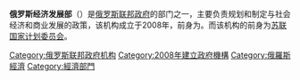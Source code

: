 {{TA|zh-cn:马克西姆·列舍特尼科夫;zh-tw:馬克辛·列舍特尼科夫;zh-hk:馬陝·列舍特尼科夫
}}{{Infobox government agency
|agency_name     = 俄羅斯經濟發展部
|nativename_a    = Министерство экономического развития Российской Федерации
|formed          = 2008年
|preceding1      = {{link-ru|俄罗斯联邦经济发展和贸易部|Министерство экономического развития и торговли Российской Федерации}}
|jurisdiction    = {{RUS}}
|headquarters    = {{RUS}}[[莫斯科|莫斯科]]{{link-en|札維多沃|Yamskaya}}[[特維爾大街|特維爾大街]]
|employees       = 
|budget          = 
|minister1_name  = [[马克西姆·列舍特尼科夫|马克西姆·列舍特尼科夫]]
|child1_agency   = [[俄羅斯聯邦國家統計局|俄羅斯聯邦國家統計局]]
|child2_agency   = {{link-en|俄羅斯聯邦認可中心|Federal Accreditation Service (Russia)}}
|child3_agency   = {{link-en|俄羅斯聯邦智慧財產專利和商標局|Federal Service for Intellectual Property (Russia)}}
|website         = {{url|https://economy.gov.ru}}
}}

'''俄罗斯经济发展部'''（{{lang-ru|Министерство экономического развития Российской Федерации}}）是[[俄罗斯联邦政府|俄罗斯联邦政府]]的部门之一，主要负责规划和制定与社会经济和商业发展的政策，该机构成立于2008年，前身为{{link-ru|俄罗斯联邦经济发展和贸易部|Министерство экономического развития и торговли Российской Федерации}}。而该机构的前身为[[苏联国家计划委员会|苏联国家计划委员会]]。

[[Category:俄罗斯联邦政府机构|Category:俄罗斯联邦政府机构]]
[[Category:2008年建立政府機構|Category:2008年建立政府機構]]
[[Category:俄羅斯經濟|Category:俄羅斯經濟]]
[[Category:經濟部門|Category:經濟部門]]